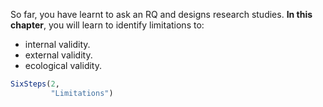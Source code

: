 ::: {.objectivesBox .objectives data-latex="{iconmonstr-target-4-240.png}"}
So far, you have learnt to ask an RQ and designs research studies.
**In this chapter**, you will learn to identify limitations to:

* internal validity.
* external validity.
* ecological validity.
:::


```r
SixSteps(2, 
         "Limitations")
```
